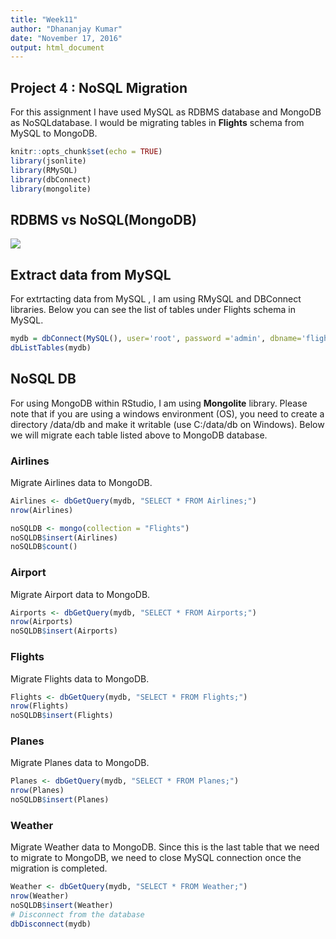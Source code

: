 ```yaml
---
title: "Week11"
author: "Dhananjay Kumar"
date: "November 17, 2016"
output: html_document
---
```


## Project 4 : NoSQL Migration

For this assignment I have used MySQL as RDBMS database and MongoDB as NoSQLdatabase. I would be migrating tables in **Flights** schema from MySQL to MongoDB.

```r
knitr::opts_chunk$set(echo = TRUE)
library(jsonlite)
library(RMySQL)
library(dbConnect)
library(mongolite)
```


## RDBMS vs NoSQL(MongoDB)

![](5.rdbms.png)

## Extract data from MySQL

For extrtacting data from MySQL , I am using RMySQL and DBConnect libraries. Below you can see the list of tables under Flights schema in MySQL.

```r
mydb = dbConnect(MySQL(), user='root', password ='admin', dbname='flights', host='localhost')
dbListTables(mydb)
```

## NoSQL DB

For using MongoDB within RStudio, I am using **Mongolite** library. Please note that if you are using a windows environment (OS), you need to create a directory /data/db and make it writable (use C:/data/db on Windows). Below we will migrate each table listed above to MongoDB database.

### Airlines

Migrate Airlines data to MongoDB.

```r
Airlines <- dbGetQuery(mydb, "SELECT * FROM Airlines;")
nrow(Airlines)

noSQLDB <- mongo(collection = "Flights")
noSQLDB$insert(Airlines)
noSQLDB$count()
```

### Airport

Migrate Airport data to MongoDB.

```r
Airports <- dbGetQuery(mydb, "SELECT * FROM Airports;")
nrow(Airports)
noSQLDB$insert(Airports)

```


### Flights

Migrate Flights data to MongoDB.

```r
Flights <- dbGetQuery(mydb, "SELECT * FROM Flights;")
nrow(Flights)
noSQLDB$insert(Flights)

```

### Planes

Migrate Planes data to MongoDB.

```r
Planes <- dbGetQuery(mydb, "SELECT * FROM Planes;")
nrow(Planes)
noSQLDB$insert(Planes)

```

### Weather

Migrate Weather data to MongoDB. Since this is the last table that we need to migrate to MongoDB, we need to close MySQL connection once the migration is completed.

```r
Weather <- dbGetQuery(mydb, "SELECT * FROM Weather;")
nrow(Weather)
noSQLDB$insert(Weather)
# Disconnect from the database
dbDisconnect(mydb)
```

